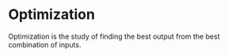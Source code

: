# Optimization

Optimization is the study of finding the best output from the best combination of inputs. 